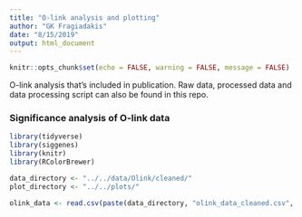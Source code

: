```yaml
---
title: "O-link analysis and plotting"
author: "GK Fragiadakis"
date: "8/15/2019"
output: html_document
---
```


```r
knitr::opts_chunk$set(echo = FALSE, warning = FALSE, message = FALSE)
```

O-link analysis that's included in publication. Raw data, processed data and data processing script can also be found in this repo. 

### Significance analysis of O-link data

```r
library(tidyverse)
library(siggenes)
library(knitr)
library(RColorBrewer)

data_directory <- "../../data/Olink/cleaned/"
plot_directory <- "../../plots/"

olink_data <- read.csv(paste(data_directory, "olink_data_cleaned.csv", sep = ""))

```